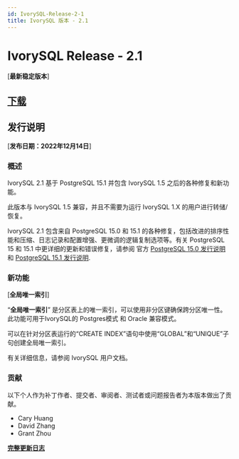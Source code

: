 ---
id: IvorySQL-Release-2-1
title: IvorySQL 版本 - 2.1
---

# IvorySQL Release - 2.1
[**最新稳定版本**]

## [**下载**](https://github.com/IvorySQL/IvorySQL/releases/tag/Ivory_REL_2_1)

## 发行说明
[**发布日期：2022年12月14日**]

### 概述

IvorySQL 2.1 基于 PostgreSQL 15.1 并包含 IvorySQL 1.5 之后的各种修复和新功能。

此版本与 IvorySQL 1.5 兼容，并且不需要为运行 IvorySQL 1.X 的用户进行转储/恢复。

IvorySQL 2.1 包含来自 PostgreSQL 15.0 和 15.1 的各种修复，包括改进的排序性能和压缩、日志记录和配置增强、更微调的逻辑复制选项等。有关 PostgreSQL 15 和 15.1 中更详细的更新和错误修复，请参阅 官方 [PostgreSQL 15.0 发行说明](https://www.postgresql.org/docs/release/15.0/) 和 [PostgreSQL 15.1 发行说明](https://www.postgresql.org/docs/release/15.1/).

### 新功能
[**全局唯一索引**]

“**全局唯一索引**” 是分区表上的唯一索引，可以使用非分区键确保跨分区唯一性。
此功能可用于IvorySQL的 Postgres模式 和 Oracle 兼容模式。

可以在针对分区表运行的“CREATE INDEX”语句中使用“GLOBAL”和“UNIQUE”子句创建全局唯一索引。

有关详细信息，请参阅 IvorySQL 用户文档。

### 贡献
以下个人作为补丁作者、提交者、审阅者、测试者或问题报告者为本版本做出了贡献。
- Cary Huang
- David Zhang
- Grant Zhou

**[完整更新日志](https://github.com/IvorySQL/IvorySQL/commits/Ivory_REL_2_1)**
